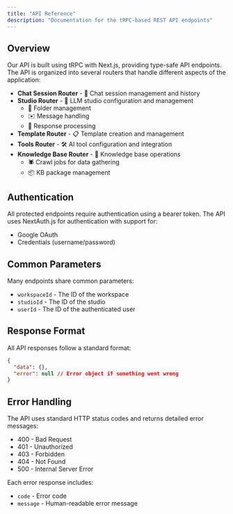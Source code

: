 ```yaml
---
title: "API Reference"
description: "Documentation for the tRPC-based REST API endpoints"
---
```


## Overview

Our API is built using tRPC with Next.js, providing type-safe API endpoints. The API is organized into several routers that handle different aspects of the application:

- **Chat Session Router** - 💬 Chat session management and history
- **Studio Router** - 🏢 LLM studio configuration and management
  - 📁 Folder management
  - ✉️ Message handling
  - 🤖 Response processing
- **Template Router** - 📋 Template creation and management
- **Tools Router** - 🛠️ AI tool configuration and integration
- **Knowledge Base Router** - 🧠 Knowledge base operations
  - 🕷️ Crawl jobs for data gathering
  - 📦 KB package management

## Authentication

All protected endpoints require authentication using a bearer token. The API uses NextAuth.js for authentication with support for:

- Google OAuth
- Credentials (username/password)

## Common Parameters

Many endpoints share common parameters:

- `workspaceId` - The ID of the workspace
- `studioId` - The ID of the studio
- `userId` - The ID of the authenticated user

## Response Format

All API responses follow a standard format:

```json
{
  "data": {},
  "error": null // Error object if something went wrong
}
```

## Error Handling

The API uses standard HTTP status codes and returns detailed error messages:

- 400 - Bad Request
- 401 - Unauthorized
- 403 - Forbidden
- 404 - Not Found
- 500 - Internal Server Error

Each error response includes:

- `code` - Error code
- `message` - Human-readable error message
